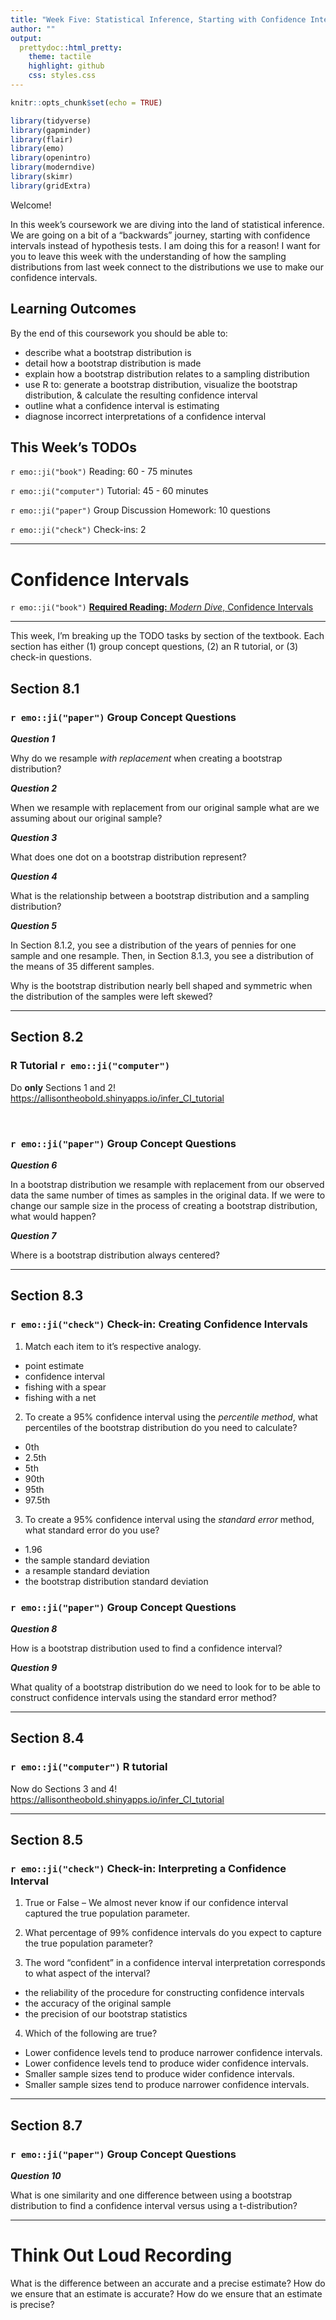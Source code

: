 ```yaml
---
title: "Week Five: Statistical Inference, Starting with Confidence Intervals"
author: ""
output:
  prettydoc::html_pretty:
    theme: tactile
    highlight: github
    css: styles.css
---
```


```r
knitr::opts_chunk$set(echo = TRUE)
```

```r
library(tidyverse)
library(gapminder)
library(flair)
library(emo)
library(openintro)
library(moderndive)
library(skimr)
library(gridExtra)
```


Welcome!

In this week's coursework we are diving into the land of statistical inference. 
We are going on a bit of a "backwards" journey, starting with confidence 
intervals instead of hypothesis tests. I am doing this for a reason! I want for
you to leave this week with the understanding of how the sampling distributions
from last week connect to the distributions we use to make our confidence 
intervals. 


## Learning Outcomes 

By the end of this coursework you should be able to:

- describe what a bootstrap distribution is
- detail how a bootstrap distribution is made
- explain how a bootstrap distribution relates to a sampling distribution
- use R to: generate a bootstrap distribution, visualize the bootstrap
distribution, & calculate the resulting confidence interval
- outline what a confidence interval is estimating
- diagnose incorrect interpretations of a confidence interval


## This Week's TODOs

`r emo::ji("book")` Reading: 60 - 75 minutes 

`r emo::ji("computer")` Tutorial: 45 - 60 minutes

`r emo::ji("paper")` Group Discussion Homework: 10 questions  

`r emo::ji("check")` Check-ins: 2

---

# Confidence Intervals  

`r emo::ji("book")` [**Required Reading:** *Modern Dive*, Confidence Intervals](https://moderndive.com/8-confidence-intervals.html)

---

This week, I'm breaking up the TODO tasks by section of the textbook. Each 
section has either (1) group concept questions, (2) an R tutorial, or (3) 
check-in questions. 

## Section 8.1

### `r emo::ji("paper")` Group Concept Questions

**_Question 1_**

Why do we resample *with replacement* when creating a bootstrap distribution? 

**_Question 2_** 

When we resample with replacement from our original sample what are we assuming
about our original sample?

**_Question 3_** 

What does one dot on a bootstrap distribution represent?

**_Question 4_**

What is the relationship between a bootstrap distribution and a sampling 
distribution?

**_Question 5_**

In Section 8.1.2, you see a distribution of the years of pennies for one sample
and one resample. Then, in Section 8.1.3, you see a distribution of the means 
of 35 different samples. 

Why is the bootstrap distribution nearly bell shaped and symmetric when the
distribution of the samples were left skewed? 

---

## Section 8.2

### R Tutorial `r emo::ji("computer")` 

Do __only__ Sections 1 and 2! <https://allisontheobold.shinyapps.io/infer_CI_tutorial>

</br>

### `r emo::ji("paper")` Group Concept Questions

**_Question 6_**

In a bootstrap distribution we resample with replacement from our observed data
the same number of times as samples in the original data. If we were to change
our sample size in the process of creating a bootstrap distribution, what would
happen? 

**_Question 7_**

Where is a bootstrap distribution always centered? 

---

## Section 8.3

### `r emo::ji("check")` Check-in: Creating Confidence Intervals

1. Match each item to it's respective analogy. 

- point estimate 
- confidence interval
- fishing with a spear
- fishing with a net

2. To create a 95% confidence interval using the *percentile method*, what 
percentiles of the bootstrap distribution do you need to calculate?

- 0th
- 2.5th
- 5th
- 90th
- 95th
- 97.5th

3. To create a 95% confidence interval using the *standard error* method, what
standard error do you use?

- 1.96
- the sample standard deviation
- a resample standard deviation
- the bootstrap distribution standard deviation

### `r emo::ji("paper")` Group Concept Questions

**_Question 8_**

How is a bootstrap distribution used to find a confidence interval?

**_Question 9_**

What quality of a bootstrap distribution do we need to look for to be able
to construct confidence intervals using the standard error method?

---

## Section 8.4 

### `r emo::ji("computer")` R tutorial 

Now do Sections 3 and 4! <https://allisontheobold.shinyapps.io/infer_CI_tutorial>

---

## Section 8.5

### `r emo::ji("check")` Check-in: Interpreting a Confidence Interval

1. True or False -- We almost never know if our confidence interval captured the
true population parameter. 

2. What percentage of 99% confidence intervals do you expect to capture the 
true population parameter? 

<!-- use textbox -->

3. The word "confident" in a confidence interval interpretation corresponds to 
what aspect of the interval?

- the reliability of the procedure for constructing confidence intervals
- the accuracy of the original sample
- the precision of our bootstrap statistics

4. Which of the following are true?

- Lower confidence levels tend to produce narrower confidence intervals.  
- Lower confidence levels tend to produce wider confidence intervals.  
- Smaller sample sizes tend to produce wider confidence intervals. 
- Smaller sample sizes tend to produce narrower confidence intervals. 

---

## Section 8.7

### `r emo::ji("paper")` Group Concept Questions

**_Question 10_**

What is one similarity and one difference between using a bootstrap 
distribution to find a confidence interval versus using a t-distribution? 

<!-- Sim: -->
<!-- Both approximate the true sampling distribution -->

<!-- Diff: -->
<!-- Bootstraps resample to approximate the distribution, t-distributions use  -->
<!-- mathematical properties to approximate the distribution -->

---

# Think Out Loud Recording 

<!-- Something about sampling variability and sampling distributions -->

What is the difference between an accurate and a precise estimate? How do we
ensure that an estimate is accurate? How do we ensure that an estimate is
precise? 

